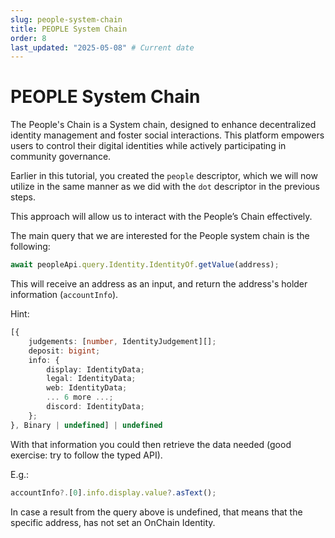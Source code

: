 ```yaml
---
slug: people-system-chain
title: PEOPLE System Chain
order: 8
last_updated: "2025-05-08" # Current date
---
```


# PEOPLE System Chain

The People's Chain is a System chain, designed to enhance decentralized identity management and foster social interactions. This platform empowers users to control their digital identities while actively participating in community governance.

Earlier in this tutorial, you created the `people` descriptor, which we will now utilize in the same manner as we did with the `dot` descriptor in the previous steps.

This approach will allow us to interact with the People’s Chain effectively.

The main query that we are interested for the People system chain is the following:

```ts
await peopleApi.query.Identity.IdentityOf.getValue(address);
```

This will receive an address as an input, and return the address's holder information (`accountInfo`).

Hint:

```ts
[{
    judgements: [number, IdentityJudgement][];
    deposit: bigint;
    info: {
        display: IdentityData;
        legal: IdentityData;
        web: IdentityData;
        ... 6 more ...;
        discord: IdentityData;
    };
}, Binary | undefined] | undefined
```

With that information you could then retrieve the data needed (good exercise: try to follow the typed API).

E.g.:

```ts
accountInfo?.[0].info.display.value?.asText();
```

In case a result from the query above is undefined, that means that the specific address, has not set an OnChain Identity.
